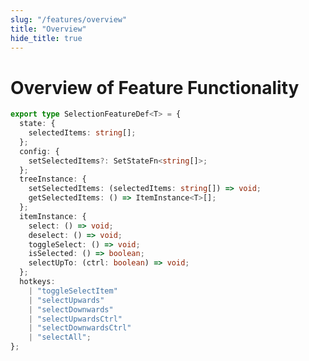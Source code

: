 ```yaml
---
slug: "/features/overview"
title: "Overview"
hide_title: true
---
```


# Overview of Feature Functionality

```ts
export type SelectionFeatureDef<T> = {
  state: {
    selectedItems: string[];
  };
  config: {
    setSelectedItems?: SetStateFn<string[]>;
  };
  treeInstance: {
    setSelectedItems: (selectedItems: string[]) => void;
    getSelectedItems: () => ItemInstance<T>[];
  };
  itemInstance: {
    select: () => void;
    deselect: () => void;
    toggleSelect: () => void;
    isSelected: () => boolean;
    selectUpTo: (ctrl: boolean) => void;
  };
  hotkeys:
    | "toggleSelectItem"
    | "selectUpwards"
    | "selectDownwards"
    | "selectUpwardsCtrl"
    | "selectDownwardsCtrl"
    | "selectAll";
};
```